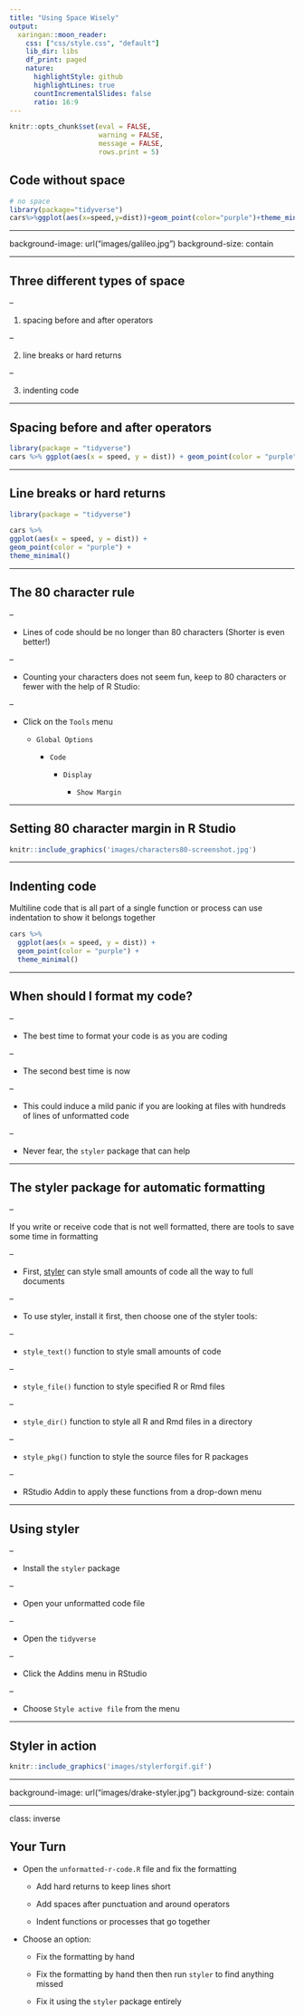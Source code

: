```yaml
---
title: "Using Space Wisely"
output:
  xaringan::moon_reader:
    css: ["css/style.css", "default"]
    lib_dir: libs
    df_print: paged
    nature:
      highlightStyle: github
      highlightLines: true
      countIncrementalSlides: false
      ratio: 16:9
---
```


```r
knitr::opts_chunk$set(eval = FALSE, 
                      warning = FALSE,
                      message = FALSE,
                      rows.print = 5)
```

## Code without space

```r
# no space
library(package="tidyverse")
cars%>%ggplot(aes(x=speed,y=dist))+geom_point(color="purple")+theme_minimal()
```

---

background-image: url("images/galileo.jpg")
background-size: contain

<span role="img" aria-label="Slide background shows: image of Galileo with a quote that says I-just-need-some-space"></span>

---

## Three different types of space

--

1) spacing before and after operators

--

2) line breaks or hard returns

--

3) indenting code

---

## Spacing before and after operators 


```r
library(package = "tidyverse")
cars %>% ggplot(aes(x = speed, y = dist)) + geom_point(color = "purple") + theme_minimal()
```

---

## Line breaks or hard returns

```r
library(package = "tidyverse")

cars %>%  
ggplot(aes(x = speed, y = dist)) + 
geom_point(color = "purple") + 
theme_minimal()
```

---

## The 80 character rule

--

* Lines of code should be no longer than 80 characters (Shorter is even better!) 

--

* Counting your characters does not seem fun, keep to 80 characters or fewer with the help of R Studio:

--

  + Click on the `Tools` menu 
   
       + `Global Options` 
       
           + `Code` 
           
               + `Display` 
               
                   + `Show Margin` 

---

## Setting 80 character margin in R Studio
    
```r
knitr::include_graphics('images/characters80-screenshot.jpg')
```

---

## Indenting code

Multiline code that is all part of a single function or process can use indentation to show it belongs together

```r
cars %>% 
  ggplot(aes(x = speed, y = dist)) + 
  geom_point(color = "purple") + 
  theme_minimal()
```

---

## When should I format my code?

--

* The best time to format your code is as you are coding

--

* The second best time is now

--

* This could induce a mild panic if you are looking at files with hundreds of lines of unformatted code

--

* Never fear, the `styler` package that can help

---

## The styler package for automatic formatting

--

If you write or receive code that is not well formatted, there are tools to save some time in formatting

--

* First, [styler](https://styler.r-lib.org) can style small amounts of code all the way to full documents

--

* To use styler, install it first, then choose one of the styler tools: 

--

  + `style_text()` function to style small amounts of code

--
  
  + `style_file()` function to style specified R or Rmd files

--
  
  + `style_dir()` function to style all R and Rmd files in a directory

--
  
  + `style_pkg()` function to style the source files for R packages

--
  
  + RStudio Addin to apply these functions from a drop-down menu
    
---

## Using styler

--


* Install the `styler` package

--

* Open your unformatted code file 

--

* Open the `tidyverse`

--

* Click the Addins menu in RStudio

--

* Choose `Style active file` from the menu

---

## Styler in action

```r
knitr::include_graphics('images/stylerforgif.gif')
```

---

background-image: url("images/drake-styler.jpg")
background-size: contain

<span role="img" aria-label="Slide background shows: meme of Drake shunning poorly formatted code but happy about well-formatted code"></span>

---

class: inverse

## Your Turn

* Open the `unformatted-r-code.R` file and fix the formatting 

    + Add hard returns to keep lines short 
    
    + Add spaces after punctuation and around operators
    
    + Indent functions or processes that go together

* Choose an option: 

    + Fix the formatting by hand 
    
    + Fix the formatting by hand then then run `styler` to find anything missed 
    
    + Fix it using the `styler` package entirely



